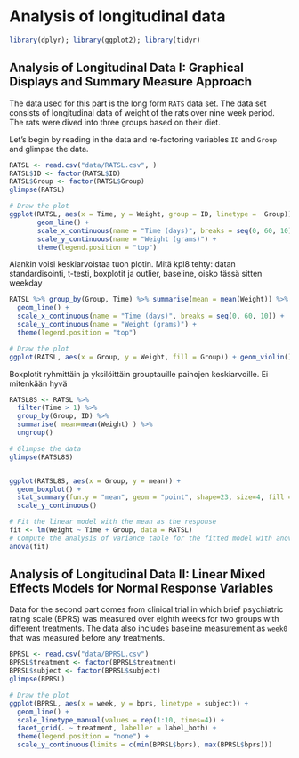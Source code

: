 # Analysis of longitudinal data

<!-- Note that you must SWAP the data sets! :) It is NOT a simple copy & paste of my book! -->
```r
library(dplyr); library(ggplot2); library(tidyr)
```


## Analysis of Longitudinal Data I: Graphical Displays and Summary Measure Approach

<!-- Implement the analyses of Chapter 8 of MABS using the RATS data. (0-7 points: 0-4 points for graphs or analysis results + 0-3 points for their interpretations) -->

The data used for this part is the long form `RATS` data set. The data set consists of longitudinal data of weight of the rats over nine week period. The rats were dived into three groups based on their diet.

Let's begin by reading in the data and re-factoring variables `ID` and `Group` and glimpse the data.
```r
RATSL <- read.csv("data/RATSL.csv", )
RATSL$ID <- factor(RATSL$ID)
RATSL$Group <- factor(RATSL$Group)
glimpse(RATSL)
```
<!-- Pitäiskö olla long formista tai datasta sanottuna jotain -->

```r
# Draw the plot
ggplot(RATSL, aes(x = Time, y = Weight, group = ID, linetype =  Group)) +
       geom_line() +
       scale_x_continuous(name = "Time (days)", breaks = seq(0, 60, 10)) +
       scale_y_continuous(name = "Weight (grams)") +
       theme(legend.position = "top")

```
Aiankin voisi keskiarvoistaa tuon plotin.
Mitä kpl8 tehty: datan standardisointi, t-testi, boxplotit ja outlier, baseline, oisko tässä sitten weekday
```r
RATSL %>% group_by(Group, Time) %>% summarise(mean = mean(Weight)) %>% ungroup() %>% ggplot(aes(x = Time, y = mean, linetype = Group)) +
  geom_line() +
  scale_x_continuous(name = "Time (days)", breaks = seq(0, 60, 10)) +
  scale_y_continuous(name = "Weight (grams)") +
  theme(legend.position = "top")

```
```r
# Draw the plot
ggplot(RATSL, aes(x = Group, y = Weight, fill = Group)) + geom_violin()
```

Boxplotit ryhmittäin ja yksilöittäin grouptauille painojen keskiarvoille. Ei mitenkään hyvä
```r
RATSL8S <- RATSL %>%
  filter(Time > 1) %>%
  group_by(Group, ID) %>%
  summarise( mean=mean(Weight) ) %>%
  ungroup()

# Glimpse the data
glimpse(RATSL8S)


ggplot(RATSL8S, aes(x = Group, y = mean)) +
  geom_boxplot() +
  stat_summary(fun.y = "mean", geom = "point", shape=23, size=4, fill = "white") +
  scale_y_continuous()
```
```r
# Fit the linear model with the mean as the response 
fit <- lm(Weight ~ Time + Group, data = RATSL)
# Compute the analysis of variance table for the fitted model with anova()
anova(fit)
```



## Analysis of Longitudinal Data II: Linear Mixed Effects Models for Normal Response Variables

Data for the second part comes from clinical trial in which brief psychiatric rating scale (BPRS) was measured over eighth weeks for two groups with different treatments. The data also includes baseline measurement as `week0` that was measured before any treatments.

<!-- Implement the analyses of Chapter 9 of MABS using the BPRS data. (0-8 points: 0-4 points for graphs or analysis results + 0-4 points for their interpretations) -->
```r
BPRSL <- read.csv("data/BPRSL.csv")
BPRSL$treatment <- factor(BPRSL$treatment)
BPRSL$subject <- factor(BPRSL$subject)
glimpse(BPRSL)
```

```r
# Draw the plot
ggplot(BPRSL, aes(x = week, y = bprs, linetype = subject)) +
  geom_line() +
  scale_linetype_manual(values = rep(1:10, times=4)) +
  facet_grid(. ~ treatment, labeller = label_both) +
  theme(legend.position = "none") + 
  scale_y_continuous(limits = c(min(BPRSL$bprs), max(BPRSL$bprs)))
```

